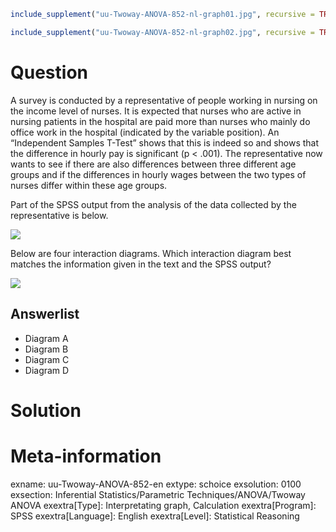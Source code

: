 ```r
include_supplement("uu-Twoway-ANOVA-852-nl-graph01.jpg", recursive = TRUE)
```
```r
include_supplement("uu-Twoway-ANOVA-852-nl-graph02.jpg", recursive = TRUE)
```
Question
========
A survey is conducted by a representative of people working in nursing on the income level of nurses. It is expected that nurses who are active in nursing patients in the hospital are paid more than nurses who mainly do office work in the hospital (indicated by the variable position). An "Independent Samples T-Test" shows that this is indeed so and shows that the difference in hourly pay is significant (p < .001). The representative now wants to see if there are also differences between three different age groups and if the differences in hourly wages between the two types of nurses differ within these age groups.

Part of the SPSS output from the analysis of the data collected by the representative is below. 

![](uu-Twoway-ANOVA-852-nl-graph01.jpg)

Below are four interaction diagrams. Which interaction diagram best matches the information given in the text and the SPSS output?

![](uu-Twoway-ANOVA-852-nl-graph02.jpg)

Answerlist
----------
* Diagram A
* Diagram B
* Diagram C
* Diagram D


Solution
========

Meta-information
================
exname: uu-Twoway-ANOVA-852-en
extype: schoice
exsolution: 0100
exsection: Inferential Statistics/Parametric Techniques/ANOVA/Twoway ANOVA
exextra[Type]: Interpretating graph, Calculation
exextra[Program]: SPSS
exextra[Language]: English
exextra[Level]: Statistical Reasoning